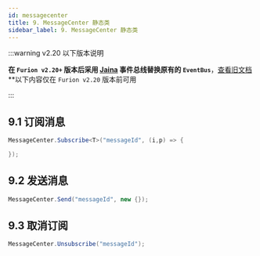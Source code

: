 ```yaml
---
id: messagecenter
title: 9. MessageCenter 静态类
sidebar_label: 9. MessageCenter 静态类
---
```


:::warning v2.20 以下版本说明

**在 `Furion v2.20+` 版本后采用 [Jaina](https://gitee.com/dotnetchina/Jaina) 事件总线替换原有的 `EventBus`**，[查看旧文档](./event-bus-old)
**以下内容仅在 `Furion v2.20` 版本前可用


:::

## 9.1 订阅消息

```cs showLineNumbers 
MessageCenter.Subscribe<T>("messageId", (i,p) => {

});
```

## 9.2 发送消息

```cs showLineNumbers 
MessageCenter.Send("messageId", new {});
```

## 9.3 取消订阅

```cs showLineNumbers 
MessageCenter.Unsubscribe("messageId");
```
